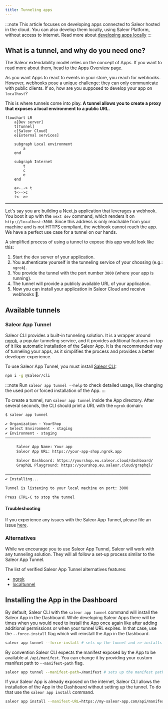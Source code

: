 ```yaml
---
title: Tunneling apps
---
```


:::note
This article focuses on developing apps connected to Saleor hosted in the cloud. You can also develop them locally, using Saleor Platform, without access to internet. Read more about [developing apps locally](developer/extending/apps/local-app-development.mdx)
:::

## What is a tunnel, and why do you need one?

The Saleor extendability model relies on the concept of Apps. If you want to read more about them, head to [the Apps Overview page](developer/extending/apps/overview.mdx).

As you want Apps to react to events in your store, you reach for webhooks. However, webhooks pose a unique challenge: they can only communicate with public clients. If so, how are you supposed to develop your app on `localhost`?

This is where tunnels come into play. **A tunnel allows you to create a proxy that exposes a local environment to a public URL.**

```mermaid
flowchart LR
    a[Dev server]
    t[Tunnel]
    c[Saleor Cloud]
    e[External services]

    subgraph Local environment
        a
    end

    subgraph Internet
        t
        c
        e
    end

    a<-.-> t
    t<-->c
    t<-->e
```

---

Let's say you are building a [Next.js](https://nextjs.org/) application that leverages a webhook. You boot it up with the `next dev` command, which renders it on `http://localhost:3000`. Since this address is only reachable from your machine and is not HTTPS compliant, the webhook cannot reach the app. We have a perfect use case for a tunnel on our hands.

A simplified process of using a tunnel to expose this app would look like this:

1. Start the dev server of your application.
2. You authenticate yourself in the tunneling service of your choosing (e.g.: `ngrok`).
3. You provide the tunnel with the port number `3000` (where your app is running).
4. The tunnel will provide a publicly available URL of your application.
5. Now you can install your application in Saleor Cloud and receive webhooks 🎉.

## Available tunnels

### Saleor App Tunnel

Saleor CLI provides a built-in tunneling solution. It is a wrapper around [ngrok](https://ngrok.com/), a popular tunneling service, and it provides additional features on top of it like automatic installation of the Saleor App. It is the recommended way of tunneling your apps, as it simplifies the process and provides a better developer experience.

To use Saleor App Tunnel, you must install [Saleor CLI](cli.mdx):

```bash
npm i -g @saleor/cli
```

:::note
Run `saleor app tunnel --help` to check detailed usage, like changing the used port or forced installation of the App.
:::

To create a tunnel, run `saleor app tunnel` inside the App directory. After several seconds, the CLI should print a URL with the `ngrok` domain:

```bash
$ saleor app tunnel

✔ Organization · YourShop
✔ Select Environment · staging
✔ Environment · staging
─────────────────────────────────────────────────────────────────

     Saleor App Name: Your app
     Saleor App URL: https://your-app-shop.ngrok.app

     Saleor Dashboard: https://yourshop.eu.saleor.cloud/dashboard/
     GraphQL Playground: https://yourshop.eu.saleor.cloud/graphql/

─────────────────────────────────────────────────────────────────
✔ Installing...

Tunnel is listening to your local machine on port: 3000

Press CTRL-C to stop the tunnel

```

#### Troubleshooting

If you experience any issues with the Saleor App Tunnel, please file an issue [here](https://github.com/saleor/saleor-cli/issues/new?assignees=&labels=bug,tunnel&template=cli-bug-report.md&title=).

### Alternatives

While we encourage you to use Saleor App Tunnel, Saleor will work with any tunneling solution. They will all follow a set-up process similar to the Saleor App Tunnel.

The list of verified Saleor App Tunnel alternatives features:

- [ngrok](https://ngrok.com/)
- [localtunnel](https://localtunnel.github.io/www/)

## Installing the App in the Dashboard

By default, Saleor CLI with the `saleor app tunnel` command will install the Saleor App in the Dashboard. While developing Saleor Apps there will be times when you would need to install the App once again like after adding additional permissions or when your tunnel URL expires. In that case, use the `--force-install` flag which will reinstall the App in the Dashboard.

```bash
saleor app tunnel --force-install # sets up the tunnel and re-installs the App
```

By convention Saleor CLI expects the manifest exposed by the App to be available at `/api/manifest`. You can change it by providing your custom manifest path to `--manifest-path` flag.

```bash
saleor app tunnel --manifest-path=/manifest # sets up the manifest path and installs the App
```

If your Saleor App is already exposed on the internet, Saleor CLI allows the installation of the App in the Dashboard without setting up the tunnel. To do that use the `saleor app install` command.

```bash
saleor app install --manifest-URL=https://my-saleor-app.com/api/manifest # installs the App in the Dashboard
```
